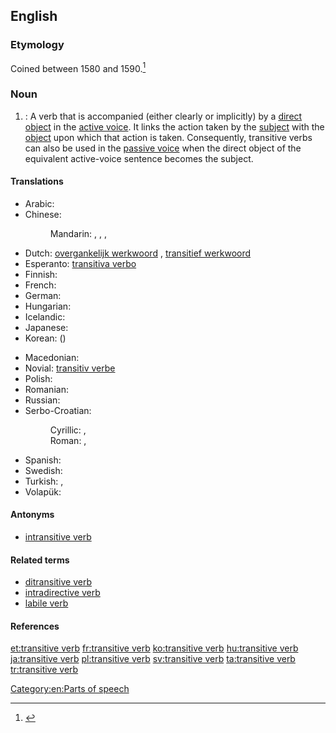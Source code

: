 {{wikipedia}}
==English==

===Etymology===
Coined between 1580 and 1590.<ref>{{R:Dictionary.com 1.1}}</ref>

===Noun===
{{en-noun|sg=[[transitive]] [[verb]]}}

# {{grammar}}: A verb that is accompanied (either clearly or implicitly) by a [[direct object]] in the [[active voice]]. It links the action taken by the [[subject]] with the [[object]] upon which that action is taken.  Consequently, transitive verbs can also be used in the [[passive voice]] when the direct object of the equivalent active-voice sentence becomes the subject.

====Translations====
{{trans-top|a verb that is accompanied by a direct object}}
* Arabic: {{qualifier|indefinite}} {{t|ar|فعل متعد|m|alt=فعل متعدٍ|tr=fiʿl mutaʿaddin}}
* Chinese:
*: Mandarin: {{t|cmn|及物動詞|sc=Hani}},  {{t|cmn|及物动词|tr=jíwù dòngcí|sc=Hani}}, {{t-|cmn|他動詞|sc=Hani}},  {{t|cmn|他动词|tr=tādòngcí|sc=Hani}}
* Dutch: [[overgankelijk werkwoord]] {{n}}, [[transitief werkwoord]] {{n}}
* Esperanto: [[transitiva verbo]]
* Finnish: {{t|fi|transitiivinen verbi}}
* French: {{t+|fr|verbe transitif|m}}
* German: {{t|de|transitives Verb|n}}
* Hungarian: {{t+|hu|tárgyas ige}}
* Icelandic: {{t+|is|áhrifssögn|f}}
* Japanese: {{t|ja|他動詞|tr=たどうし, tadōshi|sc=Jpan}}
* Korean: {{t|ko|타동사|tr=tadongsa|sc=Kore}} ({{t|ko|他動詞|sc=Kore}})
{{trans-mid}}
* Macedonian: {{t|mk|преоден глагол|m|tr=préoden glágol}}
* Novial: [[transitiv verbe]]
* Polish: {{t+|pl|czasownik przechodni|m}}
* Romanian: {{t|ro|verb tranzitiv|n}}
* Russian: {{t|ru|переходный глагол|m|tr=perexódnyj glagól}}
* Serbo-Croatian:
*: Cyrillic: {{t|sh|прелазни глагол|m}}, {{t|sh|пријелазни глагол|m}}
*: Roman: {{t|sh|prelazni glagol|m}}, {{t|sh|prijelazni glagol|m}}
* Spanish: {{t-|es|verbo transitivo|m}}
* Swedish: {{t|sv|transitivt verb|n}}
* Turkish: {{t|tr|geçişli fiil}}, {{t|tr|geçişli eylem}}
* Volapük: {{t|vo|värb loveädik}}
{{trans-bottom}}

====Antonyms====
* [[intransitive verb]]

====Related terms====
* [[ditransitive verb]]
* [[intradirective verb]]
* [[labile verb]]

====References====
<references/>

[[Category:en:Parts of speech]]

[[et:transitive verb]]
[[fr:transitive verb]]
[[ko:transitive verb]]
[[hu:transitive verb]]
[[ja:transitive verb]]
[[pl:transitive verb]]
[[sv:transitive verb]]
[[ta:transitive verb]]
[[tr:transitive verb]]